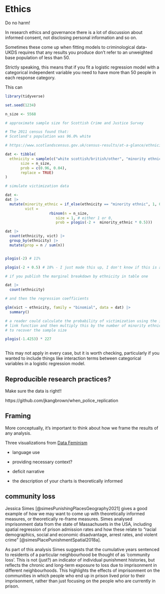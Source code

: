 # Ethics

Do no harm!

In research ethics and governance there is a lot of discussion about informed consent, not disclosing personal information and so on.

Sometimes these come up when fitting models to criminological data- UKDS requires that any results you produce don't refer to an unweighted base population of less than 50.

Strictly speaking, this means that if you fit a logistic regression model with a categorical independent variable you need to have more than 50 people in each response category.

This can

```r

library(tidyverse)

set.seed(1234)

n_size <- 5568

# approximate sample size for Scottish Crime and Justice Survey

# The 2011 census found that:
# Scotland's population was 96.0% white

# https://www.scotlandscensus.gov.uk/census-results/at-a-glance/ethnicity/

dat <- tibble(
  ethnicity = sample(c("white scottish/british/other", "minority ethnic"),
       size = n_size,
       prob = c(0.96, 0.04),
       replace = TRUE)
)

# simulate victimization data

dat <- 
dat |> 
  mutate(minority_ethnic = if_else(ethnicity == "minority ethnic", 1, 0),
         vict =
                    rbinom(n = n_size, 
                       size = 1, # either 1 or 0,
                       prob = plogis(-2 +  minority_ethnic * 0.5)))

dat |> 
  count(ethnicity, vict) |> 
  group_by(ethnicity) |> 
  mutate(prop = n / sum(n))


plogis(-2) # 11%

plogis(-2 + 0.5) # 18% - I just made this up, I don't know if this is accurate!

# if you publish the marginal breakdown by ethnicity in table one

dat |> 
  count(ethnicity)

# and then the regression coefficients

glm(vict ~ ethnicity, family = "binomial", data = dat) |> 
  summary()
```

```r


# a reader could calculate the probability of victimization using the inverse
# link function and then multiply this by the number of minority ethnic people
# to recover the sample size

plogis(-1.4253) * 227
         
```

This may not apply in every case, but it is worth checking, particularly if you wanted to include things like interaction terms between categorical variables in a logistic regression model.

## Reproducible research practices?

Make sure the data is right!!

https://github.com/jkangbrown/when_police_replication

## Framing

More conceptually, it's important to think about how we frame the results of any analysis.

Three visualizations from [Data Feminism](https://data-feminism.mitpress.mit.edu/pub/czq9dfs5/release/3)

-   language use

-   providing necessary context?

-   deficit narrative

-   the description of your charts is theoretically informed

## community loss

Jessica Simes [@simesPunishingPlacesGeography2021] gives a good example of how we may want to come up with theoretically informed measures, or theoretically re-frame measures. Simes analysed imprisonment data from the state of Massachusets in the USA, including spatial regression of prison admission rates and how these relate to "racial demographics, social and economic disadvantage, arrest rates, and violent crime" [@simesPlacePunishmentSpatial2018a].

As part of this analysis Simes suggests that the cumulative years sentenced to residents of a particular neighbourhood be thought of as 'community loss'. This is not (just?) an indicator of individual punishment histories, but reflects the chronic and long-term exposure to loss due to imprisonment in different neighbourhoods. This highlights the effects of imprisonment on the communities in which people who end up in prison lived prior to their imprisonment, rather than just focusing on the people who are currently in prison.
